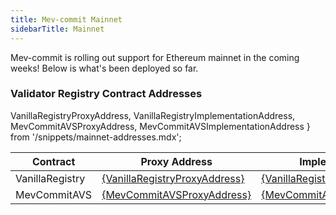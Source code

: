 ```yaml
---
title: Mev-commit Mainnet
sidebarTitle: Mainnet
---
```


Mev-commit is rolling out support for Ethereum mainnet in the coming weeks! Below is what's been deployed so far.

### **Validator Registry Contract Addresses**

  VanillaRegistryProxyAddress, 
  VanillaRegistryImplementationAddress, 
  MevCommitAVSProxyAddress, 
  MevCommitAVSImplementationAddress 
} from '/snippets/mainnet-addresses.mdx';

<table style={{ width: "100%", tableLayout: "fixed", wordWrap: "break-word" }}>
  <thead>
    <tr>
      <th>Contract</th>
      <th>Proxy Address</th>
      <th>Implementation Address</th>
    </tr>
  </thead>
  <tbody>
    <tr>
      <td>VanillaRegistry</td>
      <td>
        <a 
          href={`https://etherscan.io/address/${VanillaRegistryProxyAddress}`} 
          target="_blank" 
          rel="noopener noreferrer" 
          style={{ display: "inline-block", maxWidth: "250px", overflowWrap: "break-word" }}
        >
          {VanillaRegistryProxyAddress}
        </a>
      </td>
      <td>
        <a 
          href={`https://etherscan.io/address/${VanillaRegistryImplementationAddress}`} 
          target="_blank" 
          rel="noopener noreferrer" 
          style={{ display: "inline-block", maxWidth: "250px", overflowWrap: "break-word" }}
        >
          {VanillaRegistryImplementationAddress}
        </a>
      </td>
    </tr>
    <tr>
      <td>MevCommitAVS</td>
      <td>
        <a 
          href={`https://etherscan.io/address/${MevCommitAVSProxyAddress}`} 
          target="_blank" 
          rel="noopener noreferrer" 
          style={{ display: "inline-block", maxWidth: "250px", overflowWrap: "break-word" }}
        >
          {MevCommitAVSProxyAddress}
        </a>
      </td>
      <td>
        <a 
          href={`https://etherscan.io/address/${MevCommitAVSImplementationAddress}`} 
          target="_blank" 
          rel="noopener noreferrer" 
          style={{ display: "inline-block", maxWidth: "250px", overflowWrap: "break-word" }}
        >
          {MevCommitAVSImplementationAddress}
        </a>
      </td>
    </tr>
  </tbody>
</table>
